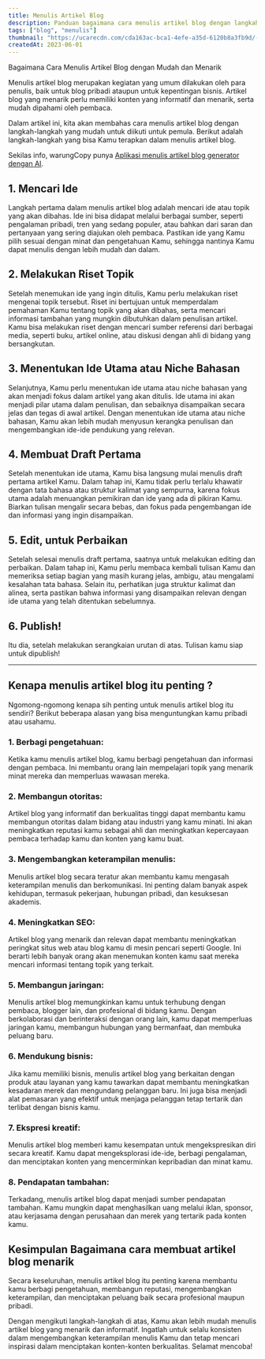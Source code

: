 ```yaml
---
title: Menulis Artikel Blog
description: Panduan bagaimana cara menulis artikel blog dengan langkah berurutan.  
tags: ["blog", "menulis"]
thumbnail: "https://ucarecdn.com/cda163ac-bca1-4efe-a35d-6120b8a3fb9d/-/preview/500x500/-/quality/smart/-/format/auto/"
createdAt: 2023-06-01
---
```



Bagaimana Cara Menulis Artikel Blog dengan Mudah dan Menarik

Menulis artikel blog merupakan kegiatan yang umum dilakukan oleh para penulis, baik untuk blog pribadi ataupun untuk kepentingan bisnis. Artikel blog yang menarik perlu memiliki konten yang informatif dan menarik, serta mudah dipahami oleh pembaca. 

Dalam artikel ini, kita akan membahas cara menulis artikel blog dengan langkah-langkah yang mudah untuk diikuti untuk pemula. Berikut adalah langkah-langkah yang bisa Kamu terapkan dalam menulis artikel blog.

Sekilas info, warungCopy punya [Aplikasi menulis artikel blog generator dengan AI](/tools/ide-artikel-blog-generator).

## 1. Mencari Ide

Langkah pertama dalam menulis artikel blog adalah mencari ide atau topik yang akan dibahas. Ide ini bisa didapat melalui berbagai sumber, seperti pengalaman pribadi, tren yang sedang populer, atau bahkan dari saran dan pertanyaan yang sering diajukan oleh pembaca. Pastikan ide yang Kamu pilih sesuai dengan minat dan pengetahuan Kamu, sehingga nantinya Kamu dapat menulis dengan lebih mudah dan dalam.

## 2. Melakukan Riset Topik

Setelah menemukan ide yang ingin ditulis, Kamu perlu melakukan riset mengenai topik tersebut. Riset ini bertujuan untuk memperdalam pemahaman Kamu tentang topik yang akan dibahas, serta mencari informasi tambahan yang mungkin dibutuhkan dalam penulisan artikel. Kamu bisa melakukan riset dengan mencari sumber referensi dari berbagai media, seperti buku, artikel online, atau diskusi dengan ahli di bidang yang bersangkutan.

## 3. Menentukan Ide Utama atau Niche Bahasan

Selanjutnya, Kamu perlu menentukan ide utama atau niche bahasan yang akan menjadi fokus dalam artikel yang akan ditulis. Ide utama ini akan menjadi pilar utama dalam penulisan, dan sebaiknya disampaikan secara jelas dan tegas di awal artikel. Dengan menentukan ide utama atau niche bahasan, Kamu akan lebih mudah menyusun kerangka penulisan dan mengembangkan ide-ide pendukung yang relevan.

## 4. Membuat Draft Pertama

Setelah menentukan ide utama, Kamu bisa langsung mulai menulis draft pertama artikel Kamu. Dalam tahap ini, Kamu tidak perlu terlalu khawatir dengan tata bahasa atau struktur kalimat yang sempurna, karena fokus utama adalah menuangkan pemikiran dan ide yang ada di pikiran Kamu. Biarkan tulisan mengalir secara bebas, dan fokus pada pengembangan ide dan informasi yang ingin disampaikan.

## 5. Edit, untuk Perbaikan

Setelah selesai menulis draft pertama, saatnya untuk melakukan editing dan perbaikan. Dalam tahap ini, Kamu perlu membaca kembali tulisan Kamu dan memeriksa setiap bagian yang masih kurang jelas, ambigu, atau mengalami kesalahan tata bahasa. Selain itu, perhatikan juga struktur kalimat dan alinea, serta pastikan bahwa informasi yang disampaikan relevan dengan ide utama yang telah ditentukan sebelumnya.

## 6. Publish!
Itu dia, setelah melakukan serangkaian urutan di atas. Tulisan kamu siap untuk dipublish!

---

## Kenapa menulis artikel blog itu penting ?
Ngomong-ngomong kenapa sih penting untuk menulis artikel blog itu sendiri? Berikut beberapa alasan yang bisa menguntungkan kamu pribadi atau usahamu.

### 1. Berbagi pengetahuan: 
Ketika kamu menulis artikel blog, kamu berbagi pengetahuan dan informasi dengan pembaca. Ini membantu orang lain mempelajari topik yang menarik minat mereka dan memperluas wawasan mereka.

### 2. Membangun otoritas: 
Artikel blog yang informatif dan berkualitas tinggi dapat membantu kamu membangun otoritas dalam bidang atau industri yang kamu minati. Ini akan meningkatkan reputasi kamu sebagai ahli dan meningkatkan kepercayaan pembaca terhadap kamu dan konten yang kamu buat.

### 3. Mengembangkan keterampilan menulis: 
Menulis artikel blog secara teratur akan membantu kamu mengasah keterampilan menulis dan berkomunikasi. Ini penting dalam banyak aspek kehidupan, termasuk pekerjaan, hubungan pribadi, dan kesuksesan akademis.

### 4. Meningkatkan SEO: 
Artikel blog yang menarik dan relevan dapat membantu meningkatkan peringkat situs web atau blog kamu di mesin pencari seperti Google. Ini berarti lebih banyak orang akan menemukan konten kamu saat mereka mencari informasi tentang topik yang terkait.

### 5. Membangun jaringan: 
Menulis artikel blog memungkinkan kamu untuk terhubung dengan pembaca, blogger lain, dan profesional di bidang kamu. Dengan berkolaborasi dan berinteraksi dengan orang lain, kamu dapat memperluas jaringan kamu, membangun hubungan yang bermanfaat, dan membuka peluang baru.

### 6. Mendukung bisnis: 
Jika kamu memiliki bisnis, menulis artikel blog yang berkaitan dengan produk atau layanan yang kamu tawarkan dapat membantu meningkatkan kesadaran merek dan mengundang pelanggan baru. Ini juga bisa menjadi alat pemasaran yang efektif untuk menjaga pelanggan tetap tertarik dan terlibat dengan bisnis kamu.

### 7. Ekspresi kreatif: 
Menulis artikel blog memberi kamu kesempatan untuk mengekspresikan diri secara kreatif. Kamu dapat mengeksplorasi ide-ide, berbagi pengalaman, dan menciptakan konten yang mencerminkan kepribadian dan minat kamu.

### 8. Pendapatan tambahan: 
Terkadang, menulis artikel blog dapat menjadi sumber pendapatan tambahan. Kamu mungkin dapat menghasilkan uang melalui iklan, sponsor, atau kerjasama dengan perusahaan dan merek yang tertarik pada konten kamu.


## Kesimpulan Bagaimana cara membuat artikel blog menarik

Secara keseluruhan, menulis artikel blog itu penting karena membantu kamu berbagi pengetahuan, membangun reputasi, mengembangkan keterampilan, dan menciptakan peluang baik secara profesional maupun pribadi.

Dengan mengikuti langkah-langkah di atas, Kamu akan lebih mudah menulis artikel blog yang menarik dan informatif. Ingatlah untuk selalu konsisten dalam mengembangkan keterampilan menulis Kamu dan tetap mencari inspirasi dalam menciptakan konten-konten berkualitas. Selamat mencoba!

